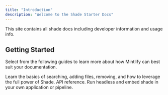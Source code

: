 ```yaml
---
title: "Introduction"
description: "Welcome to the Shade Starter Docs"
---
```


<Note>
  This site contains all shade docs including developer information and usage info.
</Note>

## Getting Started

Select from the following guides to learn more about how Mintlify can best suit your documentation.

<CardGroup>
  <Card title="Learning Shade" icon="sliders" href="/getting-started">
    Learn the basics of searching, adding files, removing, and how to leverage the full power of Shade.
  </Card>
  <Card title="Development" icon="rectangle-terminal" href="/api-reference/headless">
    API reference. Run headless and embed shade in your own application or pipeline.
  </Card>
</CardGroup>

[//]: # (## Customization Checklist)

[//]: # ()
[//]: # (Learn more about you can fully customize the starter template for your own documentation)

[//]: # ()
[//]: # (<AccordionGroup>)

[//]: # (  <Accordion title="Change name">Update the `name` property in `mint.json` to the name of your company or product</Accordion>)

[//]: # (  <Accordion title="Customize the branding">)

[//]: # (    Branding mostly happens in the `mint.json` file. You can learn more about all available [configuration properties]&#40;https://mintlify.com/docs/settings/global&#41;.)

[//]: # ()
[//]: # (    #### Update the logo)

[//]: # ()
[//]: # (    Update `logo` folder with the light and dark version of your logo &#40;can be svg or png&#41;.)

[//]: # ()
[//]: # (    <Note>Make sure that the path matches the values set in `logo` of `mint.json`</Note>)

[//]: # ()
[//]: # (    #### Customize the colors)

[//]: # ()
[//]: # (    Populate the `colors` object with colors that match your brand)

[//]: # ()
[//]: # (    #### Update the favicon)

[//]: # ()
[//]: # (    Change the `favicon.png` with an image of the favicon)

[//]: # ()
[//]: # (    #### Update footer social icons)

[//]: # ()
[//]: # (    Update `footerSocials` with the right `[platform]: [url]` key-value pair)

[//]: # (  </Accordion>)

[//]: # (  <Accordion title="Update the anchors">Update the `anchors` array in `mint.json` with the links that you want to emphasize</Accordion>)

[//]: # (  <Accordion title="Update or remove the API Reference">)

[//]: # (    Either update the pages in `api-reference` or remove it entirely)

[//]: # ()
[//]: # (    <Note>If removing the API Reference, make sure to also remove it from the `anchors` and `navigation` from `mint.json`</Note>)

[//]: # ()
[//]: # (  </Accordion>)

[//]: # (  <Accordion title="Update the topbar navigation items">)

[//]: # (    Update the `topbarCtaButton` and `topbarLinks` properties in `mint.json` to the links that matter most)

[//]: # ()
[//]: # (    <Tip>The `topbarCtaButton` will receive the most number of clicks</Tip>)

[//]: # ()
[//]: # (  </Accordion>)

[//]: # (</AccordionGroup>)